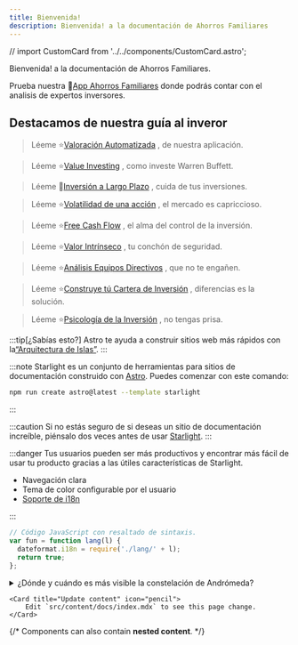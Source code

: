 ```yaml
---
title: Bienvenida!
description: Bienvenida! a la documentación de Ahorros Familiares
---
```


// import CustomCard from '../../components/CustomCard.astro';

Bienvenida! a la documentación de Ahorros Familiares.

Prueba nuestra 🚀<a href="https://www.app.ahorrosfamiliares.com" target="_blank">App Ahorros Familiares</a> donde podrás contar con el analisis de expertos inversores.

## Destacamos de nuestra guía al inveror

> Léeme ⭐[Valoración Automatizada](/guides/valoracion-automatizada) , de nuestra aplicación. 

> Léeme ⭐[Value Investing](./value-investing) , como investe Warren Buffett.

> Léeme 🚀[Inversión a Largo Plazo](./inversion-a-largo-plazo) , cuida de tus inversiones. 

> Léeme ⭐[Volatilidad de una acción](./volatilidad-de-una-accion) , el mercado es capriccioso. 

> Léeme ⭐[Free Cash Flow](./free-cash-flow) , el alma del control de la inversión. 

> Léeme ⭐[Valor Intrínseco](./valor-intrinseco) , tu conchón de seguridad. 

> Léeme ⭐[Análisis Equipos Directivos](./analisis-equipos-directivos) , que no te engañen. 

> Léeme ⭐[Construye tú Cartera de Inversión](./construye-tu-cartera-de-inversion) , diferencias es la solución. 

> Léeme ⭐[Psicología de la Inversión](./psicologia-de-la-inversion) , no tengas prisa.

:::tip[¿Sabías esto?]
Astro te ayuda a construir sitios web más rápidos con la[“Arquitectura de Islas”](https://docs.astro.build/es/concepts/islands/).
:::

:::note
Starlight es un conjunto de herramientas para sitios de documentación construido con [Astro](https://astro.build/). Puedes comenzar con este comando:

```sh
npm run create astro@latest --template starlight
```
:::

:::caution
Si no estás seguro de si deseas un sitio de documentación increíble, piénsalo dos veces antes de usar [Starlight](/es/).
:::

:::danger
Tus usuarios pueden ser más productivos y encontrar más fácil de usar tu producto gracias a las útiles características de Starlight.

- Navegación clara
- Tema de color configurable por el usuario
- [Soporte de i18n](/es/guides/i18n/)

:::

```js
// Código JavaScript con resaltado de sintaxis.
var fun = function lang(l) {
  dateformat.i18n = require('./lang/' + l);
  return true;
};
```

<details>
<summary>¿Dónde y cuándo es más visible la constelación de Andrómeda?</summary>

La [constelación de Andrómeda](<https://es.wikipedia.org/wiki/Andr%C3%B3meda_(constelaci%C3%B3n)>) es más visible en el cielo nocturno durante el mes de noviembre en latitudes entre `+90°` y `−40°`.

</details>

<Icon name="open-book" />

	<Card title="Update content" icon="pencil">
		Edit `src/content/docs/index.mdx` to see this page change.
	</Card>

{/* <CustomCard>Components can also contain **nested content**.</CustomCard> */}